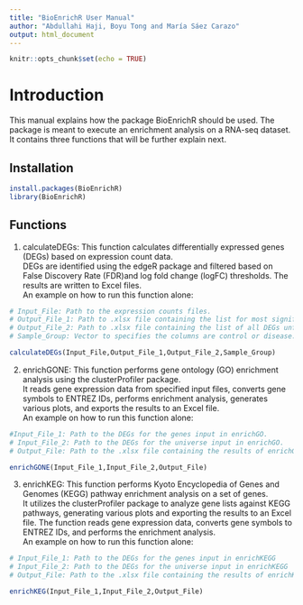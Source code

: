 ---
title: "BioEnrichR User Manual"
author: "Abdullahi Haji, Boyu Tong and María Sáez Carazo"
output: html_document
---

```{r setup, include=FALSE}
knitr::opts_chunk$set(echo = TRUE)
```

# Introduction

This manual explains how the package BioEnrichR should be used. The package is meant to execute an enrichment analysis on a RNA-seq dataset. It contains three functions that will be further explain next.

## Installation

```{r eval=FALSE}
install.packages(BioEnrichR)
library(BioEnrichR)
```

## Functions
1. calculateDEGs:
This function calculates differentially expressed genes (DEGs) based on expression count data.  
DEGs are identified using the edgeR package and filtered based on False Discovery Rate (FDR)and log fold change (logFC) thresholds. The results are written to Excel files.  
An example on how to run this function alone:
```{r eval=FALSE}
# Input_File: Path to the expression counts files.
# Output_File_1: Path to .xlsx file containing the list for most significant DEGs.
# Output_File_2: Path to .xlsx file containing the list of all DEGs unfiltered.
# Sample_Group: Vector to specifies the columns are control or disease.

calculateDEGs(Input_File,Output_File_1,Output_File_2,Sample_Group)
```

2. enrichGONE:
This function performs gene ontology (GO) enrichment analysis using the clusterProfiler package.  
It reads gene expression data from specified input files, converts gene symbols to ENTREZ IDs, performs enrichment analysis, generates various plots, and exports the results to an Excel file.  
An example on how to run this function alone:
```{r eval=FALSE}
#Input_File_1: Path to the DEGs for the genes input in enrichGO.
# Input_File_2: Path to the DEGs for the universe input in enrichGO.
# Output_File: Path to the .xlsx file containing the results of enrichGO analysis.

enrichGONE(Input_File_1,Input_File_2,Output_File)
```

3. enrichKEG:
This function performs Kyoto Encyclopedia of Genes and Genomes (KEGG) pathway enrichment analysis on a set of genes.  
It utilizes the clusterProfiler package to analyze gene lists against KEGG pathways, generating various plots and exporting the results to an Excel file.
The function reads gene expression data, converts gene symbols to ENTREZ IDs, and performs the enrichment analysis.  
An example on how to run this function alone:
```{r eval=FALSE}
# Input_File_1: Path to the DEGs for the genes input in enrichKEGG
# Input_File_2: Path to the DEGs for the universe input in enrichKEGG
# Output_File: Path to the .xlsx file containing the results of enrichKEGG analysis.

enrichKEG(Input_File_1,Input_File_2,Output_File)
```
